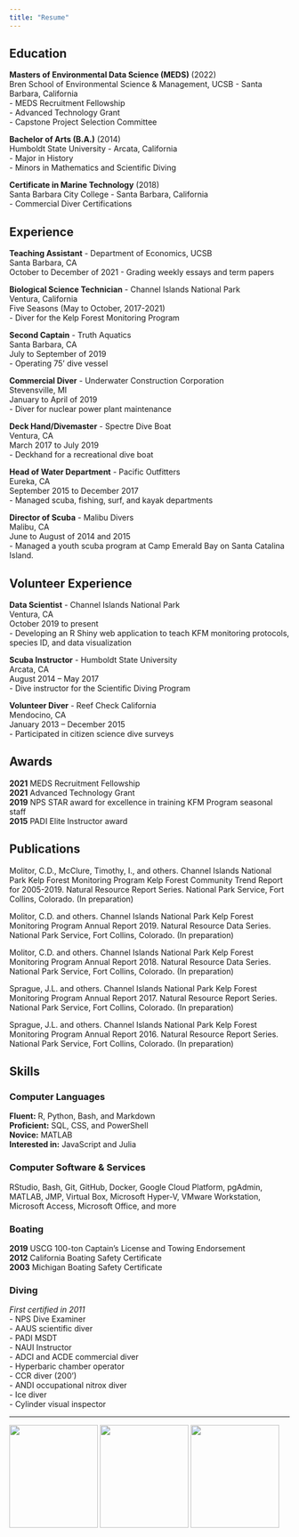 ```yaml
---
title: "Resume"
---
```

## Education  

**Masters of Environmental Data Science (MEDS)** (2022)<br>
Bren School of Environmental Science & Management, UCSB - Santa Barbara, California<br>
- MEDS Recruitment Fellowship<br> 
- Advanced Technology Grant<br> 
- Capstone Project Selection Committee

**Bachelor of Arts (B.A.)** (2014)<br>
Humboldt State University - Arcata, California<br>
- Major in History<br> 
- Minors in Mathematics and Scientific Diving

**Certificate in Marine Technology** (2018)<br>
Santa Barbara City College - Santa Barbara, California<br>
- Commercial Diver Certifications 

## Experience

**Teaching Assistant** - Department of Economics, UCSB<br>
Santa Barbara, CA<br>
October to December of 2021
- Grading weekly essays and term papers

**Biological Science Technician** - Channel Islands National Park<br>
Ventura, California<br>
Five Seasons (May to October, 2017-2021)<br>
- Diver for the Kelp Forest Monitoring Program

**Second Captain** - Truth Aquatics<br>
Santa Barbara, CA<br>
July to September of 2019<br>
-	Operating 75’ dive vessel

**Commercial Diver** - Underwater Construction Corporation<br>
Stevensville, MI<br>
January to April of 2019<br>
- Diver for nuclear power plant maintenance 

**Deck Hand/Divemaster** - Spectre Dive Boat<br>
Ventura, CA <br>
March 2017 to July 2019 <br>
- Deckhand for a recreational dive boat

**Head of Water Department** - Pacific Outfitters <br>
Eureka, CA <br> 
September 2015 to December 2017<br>
- Managed scuba, fishing, surf, and kayak departments 

**Director of Scuba** - Malibu Divers<br> 
Malibu, CA<br>
June to August of 2014 and 2015<br>
- Managed a youth scuba program at Camp Emerald Bay on Santa Catalina Island. 

## Volunteer Experience

**Data Scientist** - Channel Islands National Park<br>
Ventura, CA<br>
October 2019 to present<br>
- Developing an R Shiny web application to teach KFM monitoring protocols, species ID, and data visualization

**Scuba Instructor** - Humboldt State University<br>
Arcata, CA <br>
August 2014 – May 2017<br>
- Dive instructor for the Scientific Diving Program
 
**Volunteer Diver** - Reef Check California<br>
Mendocino, CA <br>
January 2013 – December 2015<br>
- Participated in citizen science dive surveys  

## Awards

**2021**	MEDS Recruitment Fellowship<br>
**2021**	Advanced Technology Grant<br>
**2019**	NPS STAR award for excellence in training KFM Program seasonal staff<br>
**2015**	PADI Elite Instructor award

## Publications
 
Molitor, C.D., McClure, Timothy, I., and others. Channel Islands National Park Kelp Forest Monitoring Program Kelp Forest Community Trend Report for 2005-2019. Natural Resource Report Series. National Park Service, Fort Collins, Colorado. (In preparation)

Molitor, C.D. and others. Channel Islands National Park Kelp Forest Monitoring Program Annual Report 2019. Natural Resource Data Series. National Park Service, Fort Collins, Colorado. (In preparation)

Molitor, C.D. and others. Channel Islands National Park Kelp Forest Monitoring Program Annual Report 2018. Natural Resource Data Series. National Park Service, Fort Collins, Colorado. (In preparation)

Sprague, J.L. and others. Channel Islands National Park Kelp Forest Monitoring Program Annual Report 2017. Natural Resource Report Series. National Park Service, Fort Collins, Colorado. (In preparation)

Sprague, J.L. and others. Channel Islands National Park Kelp Forest Monitoring Program Annual Report 2016. Natural Resource Report Series. National Park Service, Fort Collins, Colorado. (In preparation)

## Skills 

### Computer Languages
 
**Fluent:** R, Python, Bash, and Markdown<br>
**Proficient:** SQL, CSS, and PowerShell<br>
**Novice:** MATLAB<br>
**Interested in:** JavaScript and Julia

### Computer Software & Services

RStudio, Bash, Git, GitHub, Docker, Google Cloud Platform, pgAdmin, MATLAB, JMP, Virtual Box, Microsoft Hyper-V, VMware Workstation, Microsoft Access, Microsoft Office, and more

### Boating
 
**2019**	USCG 100-ton Captain’s License and Towing Endorsement<br> 
**2012**	California Boating Safety Certificate<br> 
**2003**	Michigan Boating Safety Certificate
 
### Diving

*First certified in 2011*<br> 
- NPS Dive Examiner<br> 
- AAUS scientific diver<br> 
- PADI MSDT<br> 
- NAUI Instructor<br> 
- ADCI and ACDE commercial diver<br> 
- Hyperbaric chamber operator<br> 
- CCR diver (200’)<br> 
- ANDI occupational nitrox diver<br> 
- Ice diver<br> 
- Cylinder visual inspector

<hr>

<img src="www/hex_ucsb_small.png" style="width:159px;height:185px;"/> <img src="www/hex_bren_small.png" style="width:159px;height:185px;"/> <img src="www/hex_meds_small.png"  style="width:159px;height:185px;"/>
